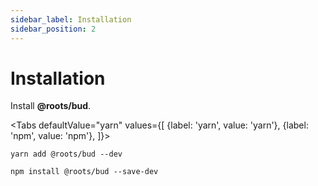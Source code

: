 ```yaml
---
sidebar_label: Installation
sidebar_position: 2
---
```



# Installation

Install **@roots/bud**.

<Tabs
  defaultValue="yarn"
  values={[
    {label: 'yarn', value: 'yarn'},
    {label: 'npm', value: 'npm'},
  ]}>
  <TabItem value="yarn">

    yarn add @roots/bud --dev

  </TabItem>
  <TabItem value="npm">

    npm install @roots/bud --save-dev

  </TabItem>
</Tabs>
